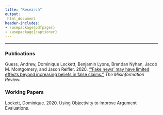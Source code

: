 ```yaml
---
title: "Research"
output:
 html_document
header-includes:
- \usepackage{pdfpages}
- \usepackage{captioner}
---
```

----

### Publications

Guess, Andrew, Dominique Lockett, Benjamin Lyons, Brendan Nyhan, Jacob M. Montgomery, and Jason Reifler. 2020. [“'Fake news' may have limited effects beyond increasing beliefs in false claims.”](https://misinforeview.hks.harvard.edu/article/fake-news-limited-effects-on-political-participation/) *The Misinformation Review.*

### Working Papers

Lockett, Dominique. 2020. Using Objectivity to Improve Argument Evaluations. 